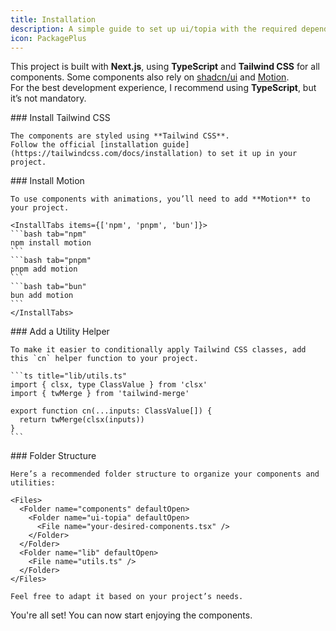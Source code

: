 ```yaml
---
title: Installation
description: A simple guide to set up ui/topia with the required dependencies and structure.
icon: PackagePlus
---
```


This project is built with **Next.js**, using **TypeScript** and **Tailwind CSS** for all components. Some components also rely on [shadcn/ui](https://ui.shadcn.com/docs/installation) and [Motion](https://motion.dev).  
For the best development experience, I recommend using **TypeScript**, but it’s not mandatory.

<Steps>
  <Step>
    ### Install Tailwind CSS

    The components are styled using **Tailwind CSS**.  
    Follow the official [installation guide](https://tailwindcss.com/docs/installation) to set it up in your project.
  </Step>

  <Step>
    ### Install Motion

    To use components with animations, you’ll need to add **Motion** to your project.

    <InstallTabs items={['npm', 'pnpm', 'bun']}>
    ```bash tab="npm"
    npm install motion
    ```
    ```bash tab="pnpm"
    pnpm add motion
    ```
    ```bash tab="bun"
    bun add motion
    ```
    </InstallTabs>
  </Step>

  <Step>
    ### Add a Utility Helper

    To make it easier to conditionally apply Tailwind CSS classes, add this `cn` helper function to your project.

    ```ts title="lib/utils.ts"
    import { clsx, type ClassValue } from 'clsx'
    import { twMerge } from 'tailwind-merge'

    export function cn(...inputs: ClassValue[]) {
      return twMerge(clsx(inputs))
    }
    ```
  </Step>

  <Step>
    ### Folder Structure

    Here’s a recommended folder structure to organize your components and utilities:

    <Files>
      <Folder name="components" defaultOpen>
        <Folder name="ui-topia" defaultOpen>
          <File name="your-desired-components.tsx" />
        </Folder>
      </Folder>
      <Folder name="lib" defaultOpen>
        <File name="utils.ts" />
      </Folder>
    </Files>

    Feel free to adapt it based on your project’s needs.
  </Step>
</Steps>

You're all set! You can now start enjoying the components.
